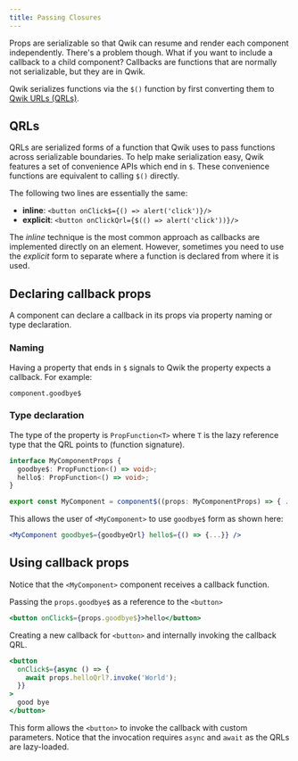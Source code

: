```yaml
---
title: Passing Closures
---
```


Props are serializable so that Qwik can resume and render each component independently. There's a problem though. What if you want to include a callback to a child component? Callbacks are functions that are normally not serializable, but they are in Qwik.

Qwik serializes functions via the `$()` function by first converting them to [Qwik URLs (QRLs)](/docs/advanced/qrl).

## QRLs

QRLs are serialized forms of a function that Qwik uses to pass functions across serializable boundaries. To help make serialization easy, Qwik features a set of convenience APIs which end in `$`. These convenience functions are equivalent to calling `$()` directly.

The following two lines are essentially the same:

- **inline**: `<button onClick$={() => alert('click')}/>`
- **explicit**: `<button onClickQrl={$(() => alert('click'))}/>`

The *inline* technique is the most common approach as callbacks are implemented directly on an element. However, sometimes you need to use the *explicit* form to separate where a function is declared from where it is used.

## Declaring callback props

A component can declare a callback in its props via property naming or type declaration.

### Naming

Having a property that ends in `$` signals to Qwik the property expects a callback. For example:

```
component.goodbye$
```

### Type declaration

The type of the property is `PropFunction<T>` where `T` is the lazy reference type that the QRL points to (function signature).

```typescript
interface MyComponentProps {
  goodbye$: PropFunction<() => void>;
  hello$: PropFunction<() => void>;
}

export const MyComponent = component$((props: MyComponentProps) => { ... });
```

This allows the user of `<MyComponent>` to use `goodbye$` form as shown here:

```jsx
<MyComponent goodbye$={goodbyeQrl} hello$={() => {...}} />
```

## Using callback props

Notice that the `<MyComponent>` component receives a callback function.

Passing the `props.goodbye$` as a reference to the `<button>`

```jsx
<button onClick$={props.goodbye$}>hello</button>
```

Creating a new callback for `<button>` and internally invoking the callback QRL.

```jsx
<button
  onClick$={async () => {
    await props.helloQrl?.invoke('World');
  }}
>
  good bye
</button>
```

This form allows the `<button>` to invoke the callback with custom parameters. Notice that the invocation requires `async` and `await` as the QRLs are lazy-loaded.
